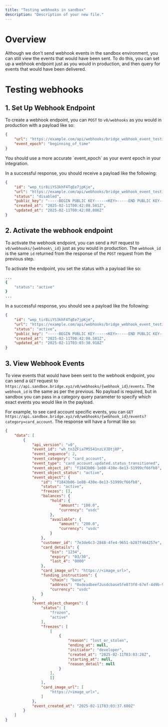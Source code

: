 ```yaml
---
title: "Testing webhooks in sandbox"
description: "Description of your new file."
---
```


# **Overview**

Although we don’t send webhook events in the sandbox environment, you can still view the events that would have been sent. To do this, you can set up a webhook endpoint just as you would in production, and then query for events that would have been delivered.

# **Testing webhooks**

## **1. Set Up Webhook Endpoint**

To create a webhook endpoint, you can `POST` to `v0/webhooks` as you would in production with a payload like so:

```json
{
    "url": "https://example.com/api/webhooks/bridge_webhook_event_testing",
    "event_epoch": "beginning_of_time"
}
```

<Note>
  You should use a more accurate `event_epoch` as your event epoch in your integration.
</Note>

In a successful response, you should receive a payload like the following:

```json
{
    "id": "wep_tir8iiYS3khF4TqEe7jpKje",
    "url": "https://example.com/api/webhooks/bridge_webhook_event_testing",
    "status": "disabled",
    "public_key": "-----BEGIN PUBLIC KEY-----<KEY>-----END PUBLIC KEY-----\n",
    "created_at": "2025-02-11T00:42:08.581Z",
    "updated_at": "2025-02-11T00:42:08.806Z"
}
```

## **2. Activate the webhook endpoint**

To activate the webhook endpoint, you can send a `PUT` request to `v0/webhooks/{webhook\_id}` just as you would in production. The `webhook_id` is the same `id` returned from the response of the `POST` request from the previous step.

 To activate the endpoint, you set the status with a payload like so:

```bash
...
{
    "status": "active"
}
...
```

In a successful response, you should see a payload like the following:

```json
{
    "id": "wep_tir8iiYS3khF4TqEe7jpKje",
    "url": "https://example.com/api/webhooks/bridge_webhook_event_testing",
    "status": "active",
    "public_key": "-----BEGIN PUBLIC KEY-----<KEY>-----END PUBLIC KEY-----\n",
    "created_at": "2025-02-11T00:42:08.581Z",
    "updated_at": "2025-02-11T03:03:30.918Z"
}
```

## **3. View Webhook Events**

To view events that would have been sent to the webhook endpoint, you can send a `GET` request to `https://api.sandbox.bridge.xyz/v0/webhooks/{webhook_id}/events`. The `webhook_id` is the same as per the previous. No payload is required, but in sandbox you can pass in a category query parameter to specify which exact events you would like in the payload.

For example, to see card account specific events, you can `GET https://api.sandbox.bridge.xyz/v0/webhooks/{webhook_id}/events?category=card_account`. The response will have a format like so:

```json expandable
{
    "data": [
        {
            "api_version": "v0",
            "event_id": "wh_tn3ZFia7M5541nzLVJDtj8P",
            "event_sequence": 2,
            "event_category": "card_account",
            "event_type": "card_account.updated.status_transitioned",
            "event_object_id": "f1843b06-1e80-430e-8e13-51999cf66fb8",
            "event_object_status": "active",
            "event_object": {
                "id": "f1843b06-1e80-430e-8e13-51999cf66fb8",
                "status": "active",
                "freezes": [],
                "balances": {
                    "hold": {
                        "amount": "100.0",
                        "currency": "usdc"
                    },
                    "available": {
                        "amount": "200.0",
                        "currency": "usdc"
                    }
                },
                "customer_id": "7e3de6c3-2848-4fe4-9651-b287f464257e",
                "card_details": {
                    "bin": "1234",
                    "expiry": "03/30",
                    "last_4": "0000"
                },
                "card_image_url": "https://<image_url>",
                "funding_instructions": {
                    "chain": "base",
                    "address": "0xdeadbeef2usdcbase5fe073f0-67ef-4d9b-906b-a859f22baf56",
                    "currency": "usdc"
                }
            },
            "event_object_changes": {
                "status": [
                    "frozen",
                    "active"
                ],
                "freezes": [
                    [
                        {
                            "reason": "lost_or_stolen",
                            "ending_at": null,
                            "initiator": "developer",
                            "created_at": "2025-02-11T03:03:28Z",
                            "starting_at": null,
                            "reason_detail": null
                        }
                    ],
                    []
                ],
                "card_image_url": [
                    "https://<image_url>",
                ]
            },
            "event_created_at": "2025-02-11T03:03:37.680Z"
        }
    ]
}
```